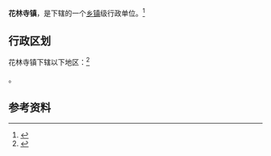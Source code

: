 {{中国乡级行政区|42/05/25/102/000}}

'''花林寺镇'''，是{{PRC admin/fullname|42/05/25/102/000|3}}下辖的一个[[乡镇|乡镇]]级行政单位。<ref>{{PRC admin/ref sgc|{{PRC admin/parent|42/05/25/102/000}}}}</ref>

== 行政区划 ==

花林寺镇下辖以下地区：<ref>{{PRC admin/ref sgc|42/05/25/102/000}}</ref>

{{PRC admin/children|42/05/25/102/000}}。

== 参考资料 ==

{{reflist}}

{{行政区划小作品}}
{{PRC admin/navcat|42/05/25/102/000}}